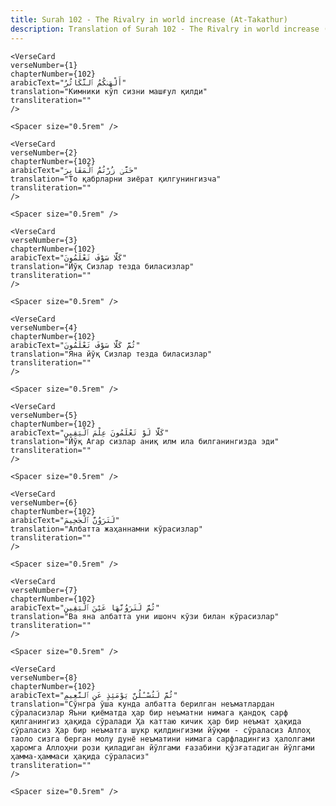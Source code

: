 ```yaml
---
title: Surah 102 - The Rivalry in world increase (At-Takathur)  
description: Translation of Surah 102 - The Rivalry in world increase (At-Takathur) in Uzbek
---
```







    <VerseCard 
    verseNumber={1}
    chapterNumber={102}
    arabicText="أَلْهَىٰكُمُ ٱلتَّكَاثُرُ"
    translation="Кимники кўп сизни машғул қилди"
    transliteration=""
    />

    <Spacer size="0.5rem" />
                
    <VerseCard 
    verseNumber={2}
    chapterNumber={102}
    arabicText="حَتَّىٰ زُرْتُمُ ٱلْمَقَابِرَ"
    translation="То қабрларни зиёрат қилгунингизча"
    transliteration=""
    />

    <Spacer size="0.5rem" />
                
    <VerseCard 
    verseNumber={3}
    chapterNumber={102}
    arabicText="كَلَّا سَوْفَ تَعْلَمُونَ"
    translation="Йўқ Сизлар тезда биласизлар"
    transliteration=""
    />

    <Spacer size="0.5rem" />
                
    <VerseCard 
    verseNumber={4}
    chapterNumber={102}
    arabicText="ثُمَّ كَلَّا سَوْفَ تَعْلَمُونَ"
    translation="Яна йўқ Сизлар тезда биласизлар"
    transliteration=""
    />

    <Spacer size="0.5rem" />
                
    <VerseCard 
    verseNumber={5}
    chapterNumber={102}
    arabicText="كَلَّا لَوْ تَعْلَمُونَ عِلْمَ ٱلْيَقِينِ"
    translation="Йўқ Агар сизлар аниқ илм ила билганингизда эди"
    transliteration=""
    />

    <Spacer size="0.5rem" />
                
    <VerseCard 
    verseNumber={6}
    chapterNumber={102}
    arabicText="لَتَرَوُنَّ ٱلْجَحِيمَ"
    translation="Албатта жаҳаннамни кўрасизлар"
    transliteration=""
    />

    <Spacer size="0.5rem" />
                
    <VerseCard 
    verseNumber={7}
    chapterNumber={102}
    arabicText="ثُمَّ لَتَرَوُنَّهَا عَيْنَ ٱلْيَقِينِ"
    translation="Ва яна албатта уни ишонч кўзи билан кўрасизлар"
    transliteration=""
    />

    <Spacer size="0.5rem" />
                
    <VerseCard 
    verseNumber={8}
    chapterNumber={102}
    arabicText="ثُمَّ لَتُسْـَٔلُنَّ يَوْمَئِذٍ عَنِ ٱلنَّعِيمِ"
    translation="Сўнгра ўша кунда албатта берилган неъматлардан сўраласизлар Яъни қиёматда ҳар бир неъматни нимага қандоқ сарф қилганингиз ҳақида сўралади Ҳа каттаю кичик ҳар бир неъмат ҳақида сўраласиз Ҳар бир неъматга шукр қилдингизми йўқми - сўраласиз Аллоҳ таоло сизга берган молу дунё неъматини нимага сарфладингиз ҳалолгами ҳаромга Аллоҳни рози қиладиган йўлгами ғазабини қўзғатадиган йўлгами ҳамма-ҳаммаси ҳақида сўраласиз"
    transliteration=""
    />

    <Spacer size="0.5rem" />
                